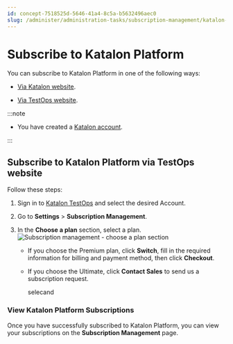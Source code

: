 ```yaml
---
id: concept-7518525d-5646-41a4-8c5a-b5632496aec0
slug: /administer/administration-tasks/subscription-management/katalon-platform-subscription/subscribe-to-katalon-platform
---
```


# Subscribe to Katalon Platform

You can subscribe to Katalon Platform in one of the following ways:

-   [Via Katalon website](https://katalon.com/pricing/).

-   [Via TestOps website](/administer/administration-tasks/subscription-management/katalon-platform-subscription/subscribe-to-katalon-platform#).



:::note

-   You have created a [Katalon account](https://www.katalon.com/sign-up/).


:::

## Subscribe to Katalon Platform via TestOps website

Follow these steps:

1.  Sign in to [Katalon TestOps](https://testops.katalon.io/login) and select the desired Account.

2.  Go to **Settings** &gt; **Subscription Management**.

3.  In the **Choose a plan** section, select a plan.<img src="/doc_images/Documents/Administer/Administrative_Tasks/Subscription_Management/Platform_Subscription_Management/platform-subscriptions/Subscription-management-choose-a-plan.png" width={700} alt="Subscription management - choose a plan section" />

    -   If you choose the Premium plan, click **Switch**, fill in the required information for billing and payment method, then click **Checkout**.

    -   If you choose the Ultimate, click **Contact Sales** to send us a subscription request.

        selecand


### View Katalon Platform Subscriptions

Once you have successfully subscribed to Katalon Platform, you can view your subscriptions on the **Subscription Management** page.